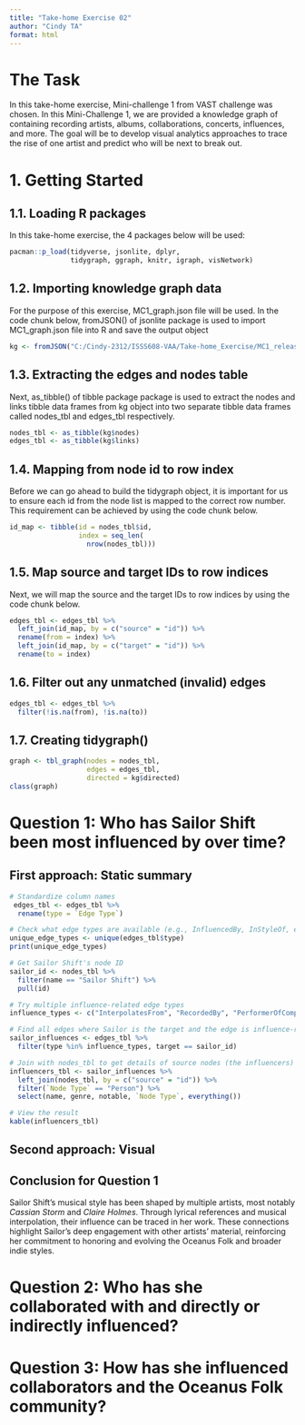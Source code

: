 ```yaml
---
title: "Take-home Exercise 02"
author: "Cindy TA"
format: html
---
```

# The Task
In this take-home exercise, Mini-challenge 1 from VAST challenge was chosen. In this Mini-Challenge 1, we are provided a knowledge graph of containing recording artists, albums, collaborations, concerts, influences, and more. The goal will be to develop visual analytics approaches to trace the rise of one artist and predict who will be next to break out.

# 1. Getting Started

## 1.1. Loading R packages

In this take-home exercise, the 4 packages below will be used:

```r
pacman::p_load(tidyverse, jsonlite, dplyr,
               tidygraph, ggraph, knitr, igraph, visNetwork)
```

## 1.2. Importing knowledge graph data

For the purpose of this exercise, MC1_graph.json file will be used. In the code chunk below, fromJSON() of jsonlite package is used to import MC1_graph.json file into R and save the output object

```r
kg <- fromJSON("C:/Cindy-2312/ISSS608-VAA/Take-home_Exercise/MC1_release/MC1_graph.json")
```

## 1.3. Extracting the edges and nodes table

Next, as_tibble() of tibble package package is used to extract the nodes and links tibble data frames from kg object into two separate tibble data frames called nodes_tbl and edges_tbl respectively.

```r
nodes_tbl <- as_tibble(kg$nodes) 
edges_tbl <- as_tibble(kg$links)
```

## 1.4. Mapping from node id to row index

Before we can go ahead to build the tidygraph object, it is important for us to ensure each id from the node list is mapped to the correct row number. This requirement can be achieved by using the code chunk below.

```r
id_map <- tibble(id = nodes_tbl$id,
                 index = seq_len(
                   nrow(nodes_tbl)))
```

## 1.5. Map source and target IDs to row indices

Next, we will map the source and the target IDs to row indices by using the code chunk below.

```r
edges_tbl <- edges_tbl %>%
  left_join(id_map, by = c("source" = "id")) %>%
  rename(from = index) %>%
  left_join(id_map, by = c("target" = "id")) %>%
  rename(to = index)
```

## 1.6. Filter out any unmatched (invalid) edges

```r
edges_tbl <- edges_tbl %>%
  filter(!is.na(from), !is.na(to))
```

## 1.7. Creating tidygraph()

```r
graph <- tbl_graph(nodes = nodes_tbl, 
                   edges = edges_tbl, 
                   directed = kg$directed)
class(graph)
```

# Question 1: Who has Sailor Shift been most influenced by over time?

## First approach: Static summary

```r
# Standardize column names
 edges_tbl <- edges_tbl %>%
  rename(type = `Edge Type`)

# Check what edge types are available (e.g., InfluencedBy, InStyleOf, etc.)
unique_edge_types <- unique(edges_tbl$type)
print(unique_edge_types)

# Get Sailor Shift's node ID
sailor_id <- nodes_tbl %>%
  filter(name == "Sailor Shift") %>%
  pull(id)

# Try multiple influence-related edge types
influence_types <- c("InterpolatesFrom", "RecordedBy", "PerformerOfComposerOf", "ProducerOf","InStyleOf", "LyricalReferenceTo" ,"CoverOf","DistributedBy","MemberOf", "LyricistOf", "DirectlySamples" )

# Find all edges where Sailor is the target and the edge is influence-related
sailor_influences <- edges_tbl %>%
  filter(type %in% influence_types, target == sailor_id)

# Join with nodes_tbl to get details of source nodes (the influencers)
influencers_tbl <- sailor_influences %>%
  left_join(nodes_tbl, by = c("source" = "id")) %>%
  filter(`Node Type` == "Person") %>%
  select(name, genre, notable, `Node Type`, everything())

# View the result
kable(influencers_tbl)
```

## Second approach: Visual



::: callout-note
## Conclusion for Question 1

Sailor Shift’s musical style has been shaped by multiple artists, most notably *Cassian Storm* and *Claire Holmes*. Through lyrical references and musical interpolation, their influence can be traced in her work. These connections highlight Sailor’s deep engagement with other artists' material, reinforcing her commitment to honoring and evolving the Oceanus Folk and broader indie styles.
:::

# Question 2: Who has she collaborated with and directly or indirectly influenced?

# Question 3: How has she influenced collaborators and the Oceanus Folk community?
